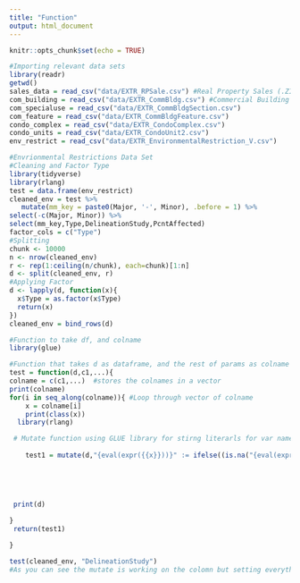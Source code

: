 ```yaml
---
title: "Function"
output: html_document
---
```


```r
knitr::opts_chunk$set(echo = TRUE)
```

```r
#Importing relevant data sets
library(readr)
getwd()
sales_data = read_csv("data/EXTR_RPSale.csv") #Real Property Sales (.ZIP)
com_building = read_csv("data/EXTR_CommBldg.csv") #Commercial Building (.ZIP)
com_specialuse = read_csv("data/EXTR_CommBldgSection.csv")
com_feature = read_csv("data/EXTR_CommBldgFeature.csv")
condo_complex = read_csv("data/EXTR_CondoComplex.csv")
condo_units = read_csv("data/EXTR_CondoUnit2.csv")
env_restrict = read_csv("data/EXTR_EnvironmentalRestriction_V.csv")
```

```r
#Envrionmental Restrictions Data Set
#Cleaning and Factor Type
library(tidyverse)
library(rlang)
test = data.frame(env_restrict)
cleaned_env = test %>%
   mutate(mm_key = paste0(Major, '-', Minor), .before = 1) %>% 
select(-c(Major, Minor)) %>%
select(mm_key,Type,DelineationStudy,PcntAffected)
factor_cols = c("Type")
#Splitting
chunk <- 10000
n <- nrow(cleaned_env)
r <- rep(1:ceiling(n/chunk), each=chunk)[1:n]
d <- split(cleaned_env, r)
#Applying Factor 
d <- lapply(d, function(x){
  x$Type = as.factor(x$Type)
  return(x)
})
cleaned_env = bind_rows(d)

```

```r
#Function to take df, and colname
library(glue)

#Function that takes d as dataframe, and the rest of params as colname
test = function(d,c1,...){
colname = c(c1,...)  #stores the colnames in a vector 
print(colname)
for(i in seq_along(colname)){ #Loop through vector of colname
    x = colname[i]
    print(class(x))
  library(rlang)

 # Mutate function using GLUE library for stirng literarls for var name. Also converting the x value to class       type of symbol from charecter so it can be used in mutate function. Nested loop that looks for NA first if true return Real NA, else it continues to next loop to covnert convert
    
    test1 = mutate(d,"{eval(expr({{x}}))}" := ifelse((is.na("{eval(expr({{x}}))}")),NA_real_, ifelse(("{eval(expr({{x}}))}") == "y",1,0))) 
  

  

 
 print(d) 
  
}
 return(test1)

}

test(cleaned_env, "DelineationStudy")
#As you can see the mutate is working on the colomn but setting everything as 0. Also if i try add another colomname. Moved the return function out of the loop and wil now loop through all colnames
```
